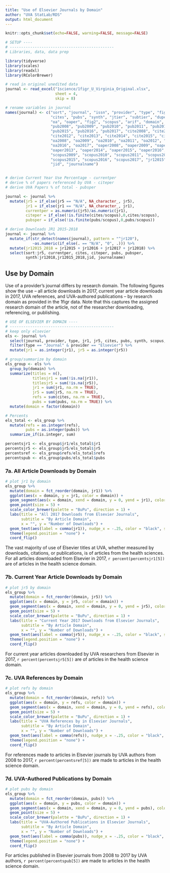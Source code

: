 ```yaml
---
title: "Use of Elsevier Journals by Domain"
author: "UVA StatLab/RDS"
output: html_document
---
```


```r
knitr::opts_chunk$set(echo=FALSE, warning=FALSE, message=FALSE)
```

```r
# SETUP ----
# ----------------------------------------------
# Libraries, data, data prep

library(tidyverse)
library(scales)
library(readxl)
library(RColorBrewer)

# read in original unedited data
journal <- read_excel("1science/1figr_U_Virginia_Original.xlsx", 
                      sheet = 4, 
                      skip = 8)

# rename variables in journal
names(journal) <- c("sort", "journal", "issn", "provider", "type", "fig1", "jr1", "jr5", 
                    "cites", "pubs", "synth", "jtier", "subtier", "dupes",
                    "oa", "oaper", "fig2", "scopus", "arif", "domain", "field", "subfield", 
                    "pub2008", "pub2009", "pub2010", "pub2011", "pub2012", "pub2013", "pub2014",
                    "pub2015", "pub2016", "pub2017", "cite2008", "cite2009", "cite2010", "cite2011",
                    "cite2012", "cite2013", "cite2014", "cite2015", "cite2016", "cite2017", 
                    "oa2008", "oa2009", "oa2010", "oa2011", "oa2012", "oa2013", "oa2014", "oa2015", 
                    "oa2016", "oa2017", "oaper2008", "oaper2009", "oaper2010", "oaper2011", "oaper2012",
                    "oaper2013", "oaper2014", "oaper2015", "oaper2016", "oaper2017", "scopus2008",
                    "scopus2009", "scopus2010", "scopus2011", "scopus2012", "scopus2013", "scopus2014",
                    "scopus2015", "scopus2016", "scopus2017", "jr12015", "jr12016", "jr12017", "jr12018",
                    "jid", "journalname")


# derive Current Year Use Percentage - currentper
# derive % of papers referenced by UVA - citeper
# derive UVA Papers % of total - pubsper

journal <- journal %>% 
  mutate(jr5 = if_else(jr5 == "N/A", NA_character_, jr5),
         jr1 = if_else(jr1 == "N/A", NA_character_, jr1),
         currentper = as.numeric(jr5)/as.numeric(jr1),
         citeper = if_else(!is.finite(cites/scopus),0,cites/scopus),
         pubsper = if_else(!is.finite(pubs/scopus),0,pubs/scopus)) 

# derive Downloads JR1 2015-2018
journal <- journal %>% 
  mutate_if(str_detect(names(journal), pattern = "^jr120"), 
            ~as.numeric(if_else(. == "N/A", "0", .))) %>% 
  mutate(jr12015_2018 = jr12015 + jr12016 + jr12017 + jr12018) %>% 
  select(sort:jr5, currentper, cites, citeper, pubs, pubsper,
         synth:jr12018,jr12015_2018,jid, journalname)
```

## Use by Domain

Use of a provider's journal differs by research domain. The following figures show the use -- all article downloads in 2017, current year article downloads in 2017, UVA references, and UVA-authored publications -- by research domain as provided in the 1figr data. Note that this captures the assigned research domain of the article, not of the researcher downloading, referencing, or publishing.


```r
# USE OF ELSEVIER BY DOMAIN ----
# ----------------------------------------------
# keep only elsevier
els <- journal %>% 
  select(journal, provider, type, jr1, jr5, cites, pubs, synth, scopus, domain, field, jid) %>% 
  filter(type == "Journal" & provider == "Elsevier") %>% 
  mutate(jr1 = as.integer(jr1), jr5 = as.integer(jr5))

# group/summarize by domain
els_group <- els %>% 
  group_by(domain) %>% 
  summarize(titles = n(),
            titlesjr1 = sum(!is.na(jr1)),
            titlesjr5 = sum(!is.na(jr5)),
            jr1 = sum(jr1, na.rm = TRUE),
            jr5 = sum(jr5, na.rm = TRUE),
            refs = sum(cites, na.rm = TRUE),
            pubs = sum(pubs, na.rm = TRUE)) %>% 
  mutate(domain = factor(domain))

# Percents
els_total <- els_group %>% 
  mutate(refs = as.integer(refs),
         pubs = as.integer(pubs)) %>% 
  summarize_if(is.integer, sum)

percentsjr1 <- els_group$jr1/els_total$jr1
percentsjr5 <- els_group$jr5/els_total$jr5
percentsref <- els_group$refs/els_total$refs
percentspub <- els_group$pubs/els_total$pubs
```


### 7a. All Article Downloads by Domain

```r
# plot jr1 by domain
els_group %>% 
  mutate(domain = fct_reorder(domain, jr1)) %>% 
  ggplot(aes(x = domain, y = jr1, color = domain)) + 
  geom_segment(aes(x = domain, xend = domain, y = 0, yend = jr1), color = "grey", size = 1) +
  geom_point(size = 5) +
  scale_color_brewer(palette = "BuPu", direction = 1) +
  labs(title = "All 2017 Downloads from Elsevier Journals",
       subtitle = "By Article Domain",
       x = "", y = "Number of Downloads") +
  geom_text(aes(label = comma(jr1)), nudge_x = -.25, color = "black", size = 3) +
  theme(legend.position = "none") +
  coord_flip() 
```

The vast majority of use of Elsevier titles at UVA, whether measured by downloads, citations, or publications, is of articles from the health sciences. For all articles downloaded from Elsevier in 2017, `r percent(percentsjr1[5])` are of articles in the health science domain.


### 7b. Current Year Article Downloads by Domain

```r
# plot jr5 by domain
els_group %>% 
  mutate(domain = fct_reorder(domain, jr5)) %>% 
  ggplot(aes(x = domain, y = jr5, color = domain)) + 
  geom_segment(aes(x = domain, xend = domain, y = 0, yend = jr5), color = "grey", size = 1) +
  geom_point(size = 5) +
  scale_color_brewer(palette = "BuPu", direction = 1) +
  labs(title = "Current Year 2017 Downloads from Elsevier Journals",
       subtitle = "By Article Domain",
       x = "", y = "Number of Downloads") +
  geom_text(aes(label = comma(jr5)), nudge_x = -.25, color = "black", size = 3) +
  theme(legend.position = "none") +
  coord_flip() 
```

For current year articles downloaded by UVA researchers from Elsevier in 2017, `r percent(percentsjr5[5])` are of articles in the health science domain.


### 7c. UVA References by Domain

```r
# plot refs by domain
els_group %>% 
  mutate(domain = fct_reorder(domain, refs)) %>% 
  ggplot(aes(x = domain, y = refs, color = domain)) + 
  geom_segment(aes(x = domain, xend = domain, y = 0, yend = refs), color = "grey", size = 1) +
  geom_point(size = 5) +
  scale_color_brewer(palette = "BuPu", direction = 1) +
  labs(title = "UVA References by in Elsevier Journals",
       subtitle = "By Article Domain",
       x = "", y = "Number of Downloads") +
  geom_text(aes(label = comma(refs)), nudge_x = -.25, color = "black", size = 3) +
  theme(legend.position = "none") +
  coord_flip() 
```

For references made to articles in Elsevier journals by UVA authors from 2008 to 2017, `r percent(percentsref[5])` are made to articles in the health science domain.


### 7d. UVA-Authored Publications by Domain

```r
# plot pubs by domain
els_group %>% 
  mutate(domain = fct_reorder(domain, pubs)) %>% 
  ggplot(aes(x = domain, y = pubs, color = domain)) + 
  geom_segment(aes(x = domain, xend = domain, y = 0, yend = pubs), color = "grey", size = 1) +
  geom_point(size = 5) +
  scale_color_brewer(palette = "BuPu", direction = 1) +
  labs(title = "UVA-Authored Publications in Elsevier Journals",
       subtitle = "By Article Domain",
       x = "", y = "Number of Downloads") +
  geom_text(aes(label = comma(pubs)), nudge_x = -.25, color = "black", size = 3) +
  theme(legend.position = "none") +
  coord_flip() 
```

For articles published in Elsevier journals from 2008 to 2017 by UVA authors, `r percent(percentspub[5])` are made to articles in the health science domain.
